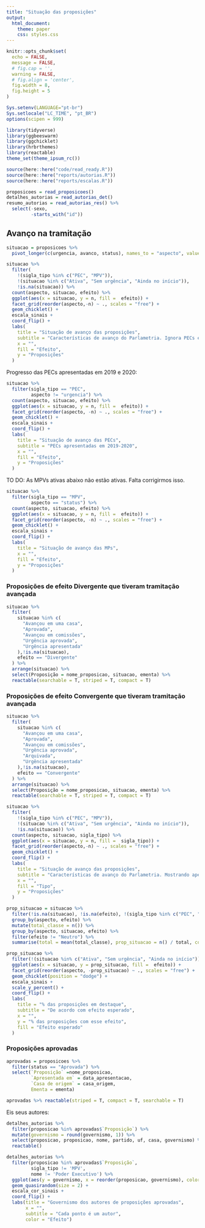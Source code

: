 ```yaml
---
title: "Situação das proposições"
output:
  html_document:
    theme: paper
    css: styles.css
---
```


```r
knitr::opts_chunk$set(
  echo = FALSE,
  message = FALSE,
  # fig.cap = '',
  warning = FALSE,
  # fig.align = 'center',
  fig.width = 8,
  fig.height = 5
)

Sys.setenv(LANGUAGE="pt-br")
Sys.setlocale("LC_TIME", "pt_BR")
options(scipen = 999)
```

```r
library(tidyverse)
library(ggbeeswarm)
library(ggchicklet)
library(hrbrthemes)
library(reactable)
theme_set(theme_ipsum_rc())

source(here::here("code/read_ready.R"))
source(here::here("reports/autorias.R"))
source(here::here("reports/escalas.R"))
```

```r
proposicoes = read_proposicoes()
detalhes_autorias = read_autorias_det()
resumo_autorias = read_autorias_res() %>%  
  select(-sexo,
         -starts_with("id"))
```

## Avanço na tramitação

```r
situacao = proposicoes %>% 
  pivot_longer(c(urgencia, avanco, status), names_to = "aspecto", values_to = "situacao") 
```


```r
situacao %>%
  filter(
    !(sigla_tipo %in% c("PEC", "MPV")),
    !(situacao %in% c("Ativa", "Sem urgência", "Ainda no início")),
    !is.na(situacao)) %>%
  count(aspecto, situacao, efeito) %>%
  ggplot(aes(x = situacao, y = n, fill =  efeito)) +
  facet_grid(reorder(aspecto,-n) ~ ., scales = "free") +
  geom_chicklet() +
  escala_sinais +
  coord_flip() +
  labs(
    title = "Situação de avanço das proposições",
    subtitle = "Características de avanço do Parlametria. Ignora PECs e MPVs.",
    x = "",
    fill = "Efeito",
    y = "Proposições"
  )
```

Progresso das PECs apresentadas em 2019 e 2020:

```r
situacao %>%
  filter(sigla_tipo == "PEC",
         aspecto != "urgencia") %>%
  count(aspecto, situacao, efeito) %>%
  ggplot(aes(x = situacao, y = n, fill =  efeito)) +
  facet_grid(reorder(aspecto, -n) ~ ., scales = "free") +
  geom_chicklet() +
  escala_sinais +
  coord_flip() +
  labs(
    title = "Situação de avanço das PECs",
    subtitle = "PECs apresentadas em 2019-2020",
    x = "",
    fill = "Efeito",
    y = "Proposições"
  )
```

TO DO: As MPVs ativas abaixo não estão ativas. Falta corrigirmos isso. 

```r
situacao %>%
  filter(sigla_tipo == "MPV",
         aspecto == "status") %>% 
  count(aspecto, situacao, efeito) %>%
  ggplot(aes(x = situacao, y = n, fill =  efeito)) +
  facet_grid(reorder(aspecto, -n) ~ ., scales = "free") +
  geom_chicklet() +
  escala_sinais +
  coord_flip() +
  labs(
    title = "Situação de avanço das MPs",
    x = "",
    fill = "Efeito",
    y = "Proposições"
  )
```

### Proposições de efeito Divergente que tiveram tramitação avançada

```r
situacao %>%
  filter(
    situacao %in% c(
      "Avançou em uma casa",
      "Aprovada",
      "Avançou em comissões",
      "Urgência aprovada", 
      "Urgência apresentada"
    ),!is.na(situacao),
    efeito == "Divergente"
  ) %>%
  arrange(situacao) %>% 
  select(Proposição = nome_proposicao, situacao, ementa) %>% 
  reactable(searchable = T, striped = T, compact = T)
```

### Proposições de efeito Convergente que tiveram tramitação avançada

```r
situacao %>%
  filter(
    situacao %in% c(
      "Avançou em uma casa",
      "Aprovada",
      "Avançou em comissões",
      "Urgência aprovada", 
      "Arquivada",
      "Urgência apresentada"
    ),!is.na(situacao),
    efeito == "Convergente"
  ) %>%
  arrange(situacao) %>% 
  select(Proposição = nome_proposicao, situacao, ementa) %>% 
  reactable(searchable = T, striped = T, compact = T)
```



```r
situacao %>%
  filter(
    !(sigla_tipo %in% c("PEC", "MPV")),
    !(situacao %in% c("Ativa", "Sem urgência", "Ainda no início")),
    !is.na(situacao)) %>%
  count(aspecto, situacao, sigla_tipo) %>%
  ggplot(aes(x = situacao, y = n, fill =  sigla_tipo)) +
  facet_grid(reorder(aspecto,-n) ~ ., scales = "free") +
  geom_chicklet() +
  coord_flip() +
  labs(
    title = "Situação de avanço das proposições",
    subtitle = "Características de avanço do Parlametria. Mostrando apenas proposições que avançaram.",
    x = "",
    fill = "Tipo",
    y = "Proposições"
  )
```

```r
prop_situacao = situacao %>% 
  filter(!is.na(situacao), !is.na(efeito), !(sigla_tipo %in% c("PEC", "MPV"))) %>% 
  group_by(aspecto, efeito) %>% 
  mutate(total_classe = n()) %>% 
  group_by(aspecto, situacao, efeito) %>% 
  filter(efeito != "Neutro") %>% 
  summarise(total = mean(total_classe), prop_situacao = n() / total, count_situacao = n())

prop_situacao %>% 
  filter(!(situacao %in% c("Ativa", "Sem urgência", "Ainda no início"))) %>% 
  ggplot(aes(x = situacao, y = prop_situacao, fill =  efeito)) + 
  facet_grid(reorder(aspecto, -prop_situacao) ~ ., scales = "free") + 
  geom_chicklet(position = "dodge") + 
  escala_sinais + 
  scale_y_percent() + 
  coord_flip() + 
  labs(
    title = "% das proposições em destaque", 
    subtitle = "De acordo com efeito esperado", 
    x = "", 
    y = "% das proposições com esse efeito", 
    fill = "Efeito esperado"
  )
```


### Proposições aprovadas

```r
aprovadas = proposicoes %>%
  filter(status == "Aprovada") %>%
  select(`Proposição` =nome_proposicao, 
         `Apresentada em` = data_apresentacao, 
         `Casa de origem` = casa_origem, 
         Ementa = ementa)

aprovadas %>% reactable(striped = T, compact = T, searchable = T)
```

Eis seus autores:

```r
detalhes_autorias %>% 
  filter(proposicao %in% aprovadas$`Proposição`) %>% 
  mutate(governismo = round(governismo, 1)) %>% 
  select(proposicao, proposicao, nome, partido, uf, casa, governismo) %>%
  reactable()
```

```r
detalhes_autorias %>%
  filter(proposicao %in% aprovadas$`Proposição`, 
         sigla_tipo != 'MPV', 
         nome != 'Poder Executivo') %>%
  ggplot(aes(y = governismo, x = reorder(proposicao, governismo), color = efeito)) +
  geom_quasirandom(size = 2) + 
  escala_cor_sinais + 
  coord_flip() + 
  labs(title = "Governismo dos autores de proposições aprovadas", 
       x = "", 
       subtitle = "Cada ponto é um autor",
       color = "Efeito")
```

